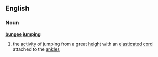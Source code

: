 ==English==
===Noun===
{{wikipedia}}
'''[[bungee]] [[jumping]]'''
# the [[activity]] of jumping from a great [[height]] with an [[elasticated]] [[cord]] attached to the [[ankle]]s